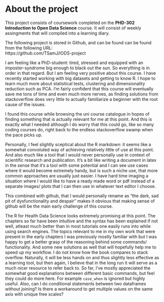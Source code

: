 
# About the project


This project consists of coursework completed on the **PHD-302 Introduction to Open Data Science** course. It will consist of weekly assingments that will compiled into a learning diary. 

The following project is stored in Github, and can be found can be found from the following URL:\
<link url> https://github.com/TSamJ/IODS-project


I am feeling like a PhD-student: tired, stressed and equipped with an imposter-syndrome big enough to black out the sun. So everything is in order in that regard. But I am feeling very positive about this course. I have recently
started working with big datasets and getting to know R. I hope to learn much more about statistical tests, clustering and dimensionality reduction such as PCA. I'm fairly confident that this course will eventually save me tons of time and even much more nerves, as finding solutions from stackoverflow does very little to actually familiarize a beginner
with the root cause of the issues. 

I found this course while browsing the uni course catalogue in hopes of finding something that is actually relevant for me at this point. And this is exactly what I needed although I do worry that this could go, like so many coding courses do, right back to the endless stackoverflow swamp when the pace picks up.

Personally, I feel slightly sceptical about the R markdown: it seems like a somewhat convoluted way of achieving relatively little of use at this point. And also
much like a tool that I would never personally use in context of scientific research and publication. It's a bit like writing a document in latex in the sense that
it's a tool with some potential and I can see use cases where it would become extremely handy, but is such a niche use, that more common approaches are usually just easier. I have hard time imaging a situation where I would like to
have a ready made word or pdf instead of a separate images/ plots that I can then use in whatever text editor I choose. 

This combined with github, that I would personally rename as "the dark, sad pit of dysfunctionality and despair" makes it obvious that making sense of github will be the main early challenge of this course.

The R for Health Data Science looks extremely promising at this point.  The chapters so far have been intuitive and the syntax has been explained if not well, atleast much better
than in most tutorials one easily runs into while using search engines. The topics relevant to me in my own work that were present in the early chapters I was previously mostly familiar
with but I was happy to get a better grasp of the reasoning behind some commands/ functionality. And some new solutions as well that will hopefully help me to speed up my workflow.
I do not know how the book compares to stack overflow. Naturally, it will be less hands on and thus slightly less effective as a learning tool, but then again, I believe
that in the long run it will serve as a much nicer resource to refer back to. So far, I've mostly appreciated the somewhat good explanations between different basic commands, but 
feel they could do more here. For example `case_when` is ignored but highly useful. Also, can I do conditional statements between two dataframes without joining? Is there a workaround to get multiple values on the same axis with unique free scales?



